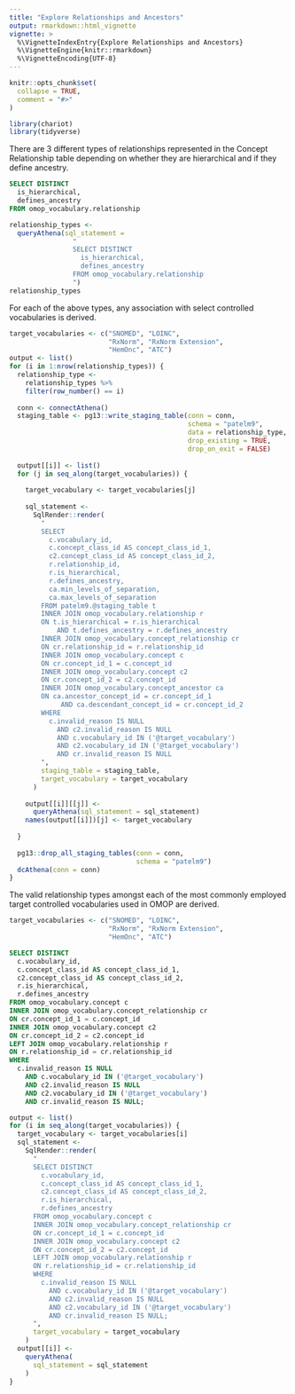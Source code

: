 ```yaml
---
title: "Explore Relationships and Ancestors"
output: rmarkdown::html_vignette
vignette: >
  %\VignetteIndexEntry{Explore Relationships and Ancestors}
  %\VignetteEngine{knitr::rmarkdown}
  %\VignetteEncoding{UTF-8}
---
```


```r
knitr::opts_chunk$set(
  collapse = TRUE,
  comment = "#>"
)
```

```r
library(chariot)
library(tidyverse)
```

There are 3 different types of relationships represented in 
the Concept Relationship table depending on whether they are 
hierarchical and if they define ancestry. 

```sql
SELECT DISTINCT 
  is_hierarchical,
  defines_ancestry
FROM omop_vocabulary.relationship
```

```r
relationship_types <- 
  queryAthena(sql_statement = 
                "
                SELECT DISTINCT 
                  is_hierarchical,
                  defines_ancestry
                FROM omop_vocabulary.relationship
                ")
relationship_types
```

For each of the above types, any association with select 
controlled vocabularies is derived. 

```r
target_vocabularies <- c("SNOMED", "LOINC", 
                         "RxNorm", "RxNorm Extension", 
                         "HemOnc", "ATC")
output <- list()
for (i in 1:nrow(relationship_types)) {
  relationship_type <- 
    relationship_types %>%
    filter(row_number() == i)
  
  conn <- connectAthena()
  staging_table <- pg13::write_staging_table(conn = conn, 
                                             schema = "patelm9",
                                             data = relationship_type,
                                             drop_existing = TRUE,
                                             drop_on_exit = FALSE)
  
  output[[i]] <- list()
  for (j in seq_along(target_vocabularies)) {
  
    target_vocabulary <- target_vocabularies[j]
    
    sql_statement <-
      SqlRender::render(
        "
        SELECT 
          c.vocabulary_id,
          c.concept_class_id AS concept_class_id_1,
          c2.concept_class_id AS concept_class_id_2,
          r.relationship_id,
          r.is_hierarchical,
          r.defines_ancestry,
          ca.min_levels_of_separation,
          ca.max_levels_of_separation
        FROM patelm9.@staging_table t 
        INNER JOIN omop_vocabulary.relationship r 
        ON t.is_hierarchical = r.is_hierarchical 
            AND t.defines_ancestry = r.defines_ancestry 
        INNER JOIN omop_vocabulary.concept_relationship cr 
        ON cr.relationship_id = r.relationship_id 
        INNER JOIN omop_vocabulary.concept c 
        ON cr.concept_id_1 = c.concept_id  
        INNER JOIN omop_vocabulary.concept c2 
        ON cr.concept_id_2 = c2.concept_id 
        INNER JOIN omop_vocabulary.concept_ancestor ca 
        ON ca.ancestor_concept_id = cr.concept_id_1 
             AND ca.descendant_concept_id = cr.concept_id_2
        WHERE 
          c.invalid_reason IS NULL 
            AND c2.invalid_reason IS NULL 
            AND c.vocabulary_id IN ('@target_vocabulary') 
            AND c2.vocabulary_id IN ('@target_vocabulary')
            AND cr.invalid_reason IS NULL
        ",
        staging_table = staging_table,
        target_vocabulary = target_vocabulary
      )
    
    output[[i]][[j]] <-
      queryAthena(sql_statement = sql_statement)
    names(output[[i]])[j] <- target_vocabulary
  
  }
  
  pg13::drop_all_staging_tables(conn = conn, 
                                schema = "patelm9")
  dcAthena(conn = conn)
}
```






The valid relationship types amongst each of the most commonly employed 
target controlled vocabularies used in OMOP are derived. 

```r
target_vocabularies <- c("SNOMED", "LOINC", 
                         "RxNorm", "RxNorm Extension", 
                         "HemOnc", "ATC")
```

```sql
SELECT DISTINCT
  c.vocabulary_id,
  c.concept_class_id AS concept_class_id_1,
  c2.concept_class_id AS concept_class_id_2,
  r.is_hierarchical,
  r.defines_ancestry
FROM omop_vocabulary.concept c 
INNER JOIN omop_vocabulary.concept_relationship cr 
ON cr.concept_id_1 = c.concept_id 
INNER JOIN omop_vocabulary.concept c2 
ON cr.concept_id_2 = c2.concept_id
LEFT JOIN omop_vocabulary.relationship r 
ON r.relationship_id = cr.relationship_id
WHERE 
  c.invalid_reason IS NULL
    AND c.vocabulary_id IN ('@target_vocabulary') 
    AND c2.invalid_reason IS NULL 
    AND c2.vocabulary_id IN ('@target_vocabulary')
    AND cr.invalid_reason IS NULL;
```

```r
output <- list()
for (i in seq_along(target_vocabularies)) {
  target_vocabulary <- target_vocabularies[i]
  sql_statement <- 
    SqlRender::render(
      "
      SELECT DISTINCT
        c.vocabulary_id,
        c.concept_class_id AS concept_class_id_1,
        c2.concept_class_id AS concept_class_id_2,
        r.is_hierarchical,
        r.defines_ancestry
      FROM omop_vocabulary.concept c 
      INNER JOIN omop_vocabulary.concept_relationship cr 
      ON cr.concept_id_1 = c.concept_id 
      INNER JOIN omop_vocabulary.concept c2 
      ON cr.concept_id_2 = c2.concept_id
      LEFT JOIN omop_vocabulary.relationship r 
      ON r.relationship_id = cr.relationship_id
      WHERE 
        c.invalid_reason IS NULL
          AND c.vocabulary_id IN ('@target_vocabulary') 
          AND c2.invalid_reason IS NULL 
          AND c2.vocabulary_id IN ('@target_vocabulary')
          AND cr.invalid_reason IS NULL;
      ",
      target_vocabulary = target_vocabulary
    )
  output[[i]] <-
    queryAthena(
      sql_statement = sql_statement
    )
}
```


